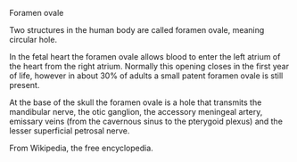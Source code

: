 Foramen ovale

Two structures in the human body are called foramen ovale, meaning circular hole.

In the fetal heart the foramen ovale allows blood to enter the left atrium of the heart from the right atrium. Normally this opening closes in the first year of life, however in about 30% of adults a small patent foramen ovale is still present.

At the base of the skull the foramen ovale is a hole that transmits the mandibular nerve, the otic ganglion, the accessory meningeal artery, emissary veins (from the cavernous sinus to the pterygoid plexus) and the lesser superficial petrosal nerve. 

From Wikipedia, the free encyclopedia. 

{{rfc}}

{{wikify}}